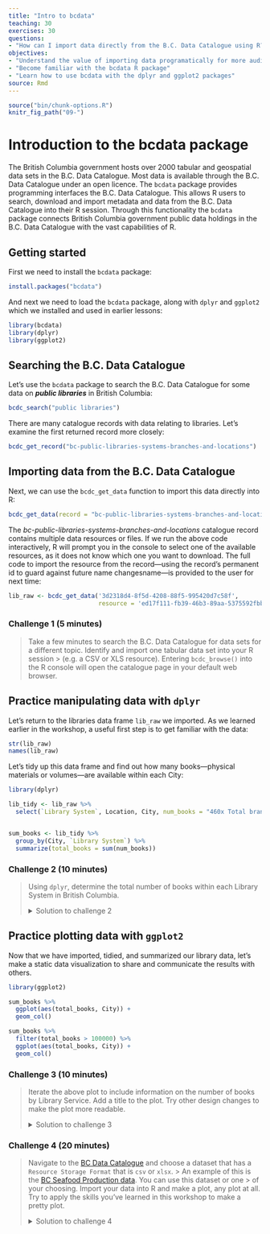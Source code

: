 ```yaml
---
title: "Intro to bcdata"
teaching: 30
exercises: 30
questions:
- "How can I import data directly from the B.C. Data Catalogue using R?"
objectives:
- "Understand the value of importing data programatically for more auditable and reproducible work flows"
- "Become familiar with the bcdata R package"
- "Learn how to use bcdata with the dplyr and ggplot2 packages"
source: Rmd
---
```


```r
source("bin/chunk-options.R")
knitr_fig_path("09-")
```


# Introduction to the bcdata package


The British Columbia government hosts over 2000 tabular and geospatial data sets
in the B.C. Data Catalogue. Most data is available through the B.C. Data
Catalogue under an open licence. The `bcdata` package provides programming
interfaces the B.C. Data Catalogue.  This allows R users to search, download and
import metadata and data from the B.C. Data Catalogue into their R session.
Through this functionality the `bcdata` package connects British Columbia
government public data holdings in the B.C. Data Catalogue with the vast
capabilities of R.


## Getting started

First we need to install the `bcdata` package:

```r
install.packages("bcdata")
```

And next we need to load the `bcdata` package, along with `dplyr` and `ggplot2` which we installed and used in earlier lessons:

```r
library(bcdata)
library(dplyr)
library(ggplot2)
```

## Searching the B.C. Data Catalogue

Let's use the `bcdata` package to search the B.C. Data Catalogue for some data on _**public libraries**_ in British Columbia:

```r
bcdc_search("public libraries")
```

There are many catalogue records with data relating to libraries. Let's examine the first returned record more closely:

```r
bcdc_get_record("bc-public-libraries-systems-branches-and-locations")
```

## Importing data from the B.C. Data Catalogue

Next, we can use the `bcdc_get_data` function to import this data directly into R: 

```r
bcdc_get_data(record = "bc-public-libraries-systems-branches-and-locations")
```


The _bc-public-libraries-systems-branches-and-locations_ catalogue record contains multiple data resources or files. If we run the above code interactively, R will prompt you in the console to select one of the available resources, as it does not know which one you want to download. The full code to import the resource from the record&mdash;using the record's permanent id to guard against future name changesname&mdash;is provided to the user for next time:

```r
lib_raw <- bcdc_get_data('3d2318d4-8f5d-4208-88f5-995420d7c58f',
                         resource = 'ed17f111-fb39-46b3-89aa-5375592fbb01')
```

### Challenge 1 (5 minutes)
>
> Take a few minutes to search the B.C. Data Catalogue for data sets for a different topic. Identify and import one tabular data set into your R session > (e.g. a CSV or XLS resource). Entering `bcdc_browse()` into the R console will open the catalogue page in your default web browser. 


## Practice manipulating data with `dplyr`  


Let's return to the libraries data frame `lib_raw` we imported. As we learned earlier in the workshop, a useful first step is to get familiar with the data:

```r
str(lib_raw)
names(lib_raw)
```

Let's tidy up this data frame and find out how many books&mdash;physical materials or volumes&mdash;are available within each City:

```r
library(dplyr)

lib_tidy <- lib_raw %>%
  select(`Library System`, Location, City, num_books = "460x Total branch physical materials, volumes held")


sum_books <- lib_tidy %>% 
  group_by(City, `Library System`) %>% 
  summarize(total_books = sum(num_books))
```

### Challenge 2 (10 minutes)
>
> Using `dplyr`, determine the total number of books within each Library System in British Columbia.
>
>
> <details>
> 
> <summary>
> Solution to challenge 2
> </summary>
> 
> <br />
>```{r}
> sum_books %>% 
>  group_by(`Library System`) %>% 
>  summarize(totals = sum(total_books))
>```
> </details>



## Practice plotting data with `ggplot2`  

Now that we have imported, tidied, and summarized our library data, let's make a static data visualization to share and communicate the results with others.

```r
library(ggplot2)

sum_books %>% 
  ggplot(aes(total_books, City)) +
  geom_col()

sum_books %>% 
  filter(total_books > 100000) %>% 
  ggplot(aes(total_books, City)) +
  geom_col()
```

### Challenge 3 (10 minutes)

> Iterate the above plot to include information on the number of books by Library Service. Add a title to the plot. Try other design changes to make the plot more readable.
>
>
> <details>
> 
> <summary>
> Solution to challenge 3
> </summary>
> 
> <br />
>```{r}
>library(ggplot2)
>
>sum_books %>% 
>  filter(total_books > 100000) %>% 
>  ggplot(aes(total_books, City)) +
>  geom_col() +
>  facet_wrap(vars(`Library System`)) +
>  theme_minimal() +
>  labs(x = NULL,
>       y = NULL,
>       title = "Total Number of Books by City & Library System in B.C.",
>       caption = "Data sourced from the B.C. Data Catalogue")
>
>```
> </details>


### Challenge 4 (20 minutes)
>
> Navigate to the [BC Data Catalogue](https://catalogue.data.gov.bc.ca/datasets) and choose a dataset that has a `Resource Storage Format` that is `csv` or `xlsx`. > An example of this is the [BC Seafood Production data](https://catalogue.data.gov.bc.ca/dataset/bc-seafood-production-2018-2020). You can use this dataset or one > of your choosing. Import your data into R and make a plot, any plot at all. Try to apply the skills you've learned in this workshop to make a pretty plot. 
> 
> <details>
> 
> <summary>
> Solution to challenge 4
> </summary>
> 
> <br />
>```{r}
>seafood_prod <- bcdc_get_data("e591a756-6b99-4986-b8ce-f341bd47228f", resource = '9cc32dc4-bd9a-4baf-8210-770ac62d7985')
>
>seafood_by_year <- seafood_prod %>% 
>  filter(Year == 2020) %>% 
>  group_by(`Species/Product`) %>% 
>  summarise(value = sum(`Wholesale Value ($ million)`)) 
>
>seafood_by_year %>% 
>  ggplot(aes(y = `Species/Product`, x = value, fill = `Species/Product`)) +
>  geom_col() +
>  scale_fill_viridis_d() +
>  scale_x_continuous(labels = scales::dollar) +
>  guides(fill = "none") +
>  theme_minimal() +
>  labs(title = "B.C. Seafood Production - 2020", 
>       xlab = "Wholesale Value ($ million)",
>       caption = "https://catalogue.data.gov.bc.ca/dataset/e591a756-6b99-4986-b8ce-f341bd47228f") +
>  theme(axis.title.x = element_blank())
>```
> </details>


